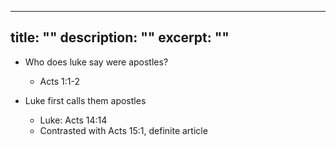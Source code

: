 ---
title: ""
description: ""
excerpt: ""
----
<Verse book="" verse="" version="">
</Verse>
<Verse book="" verse="" version="">
</Verse>
<Verse book="" verse="" version="">
</Verse>


  - Who does luke say were apostles?
    - Acts 1:1-2

  - Luke first calls them apostles
    - Luke: Acts 14:14
    - Contrasted with Acts 15:1, definite article
